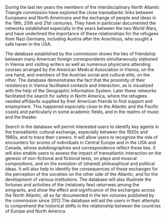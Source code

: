 During the last ten years the members of the interdisciplinary North Atlantic Triangle commission
have explored the close transatlantic links between Europeans and North Americans and the exchange
of people and ideas in the 19th, 20th and 21st centuries. They have in particular documented the
networks established especially in the years between the two World Wars, and have underlined the
importance of these relationships for the refugees from Nazi Germany, including Austria after the
Anschluss, who sought a safe haven in the USA.

The database established by the commission shows the ties of friendship between many American
foreign correspondents simultaneously stationed in Vienna and visiting writers as well as numerous
physicians attending courses arranged by the American Medical Association in Vienna, on the one
hand, and members of the Austrian social and cultural elite, on the other. The database demonstrates
the fact that the proximity of their residences in Vienna facilitated contacts and interaction, as
is visualized with the help of the Geographic Information System. Later these networks facilitated
the search for safety in North America, where the refugees needed affidavits supplied by their
American friends to find support and employment. This happened especially close to the Atlantic and
the Pacific coasts and particularly in some academic fields, and in the realms of music and the
theater.

Search in the database will permit interested users to identify key agents in the transatlantic
cultural exchange, especially between the 1920s and 1960s, and to trace their careers. It will allow
users to recognize the role of encounters for scores of individuals in Central Europe and in the USA
and Canada, whose autobiographies and correspondence reflect these ties. It will also enable users
to assess the impact of transatlantic interaction on the genesis of non-fictional and fictional
texts, on plays and musical compositions, and on the evolution of (shared) philosophical and
political ideas. It will also help to identify the consequences of these exchanges for the
perception of the societies on the other side of the Atlantic, and for the development of various
institutions. The database will also illustrate the fortunes and activities of the (relatively few)
returnees among the emigrants, and show the effect and significance of the exchanges across the
North Atlantic, all so far documented in the ten volumes published by the commission since 2012.The
database will aid the users in their attempts to comprehend the historical shifts in the
relationship between the countries of Europe and North America.
